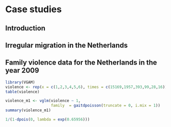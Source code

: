 # Case studies

## Introduction

## Irregular migration in the Netherlands

## Family violence data for the Netherlands in the year 2009

```r
library(VGAM)
violence <- rep(x = c(1,2,3,4,5,6), times = c(15169,1957,393,99,28,16))
table(violence)
```

```r
violence_m1 <- vglm(violence ~ 1,
                    family  = gaitdpoisson(truncate = 0, i.mix = 1))
summary(violence_m1)
```

```r
1/(1-dpois(0, lambda = exp(0.65956)))
```

